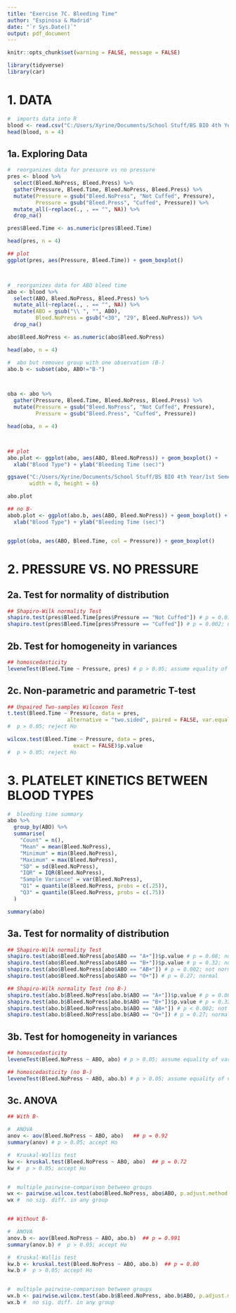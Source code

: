 ```yaml
---
title: "Exercise 7C. Bleeding Time"
author: "Espinosa & Madrid"
date: "`r Sys.Date()`"
output: pdf_document
---
```


```r
knitr::opts_chunk$set(warning = FALSE, message = FALSE)
```

```r

library(tidyverse)
library(car)

```


# 1. DATA
```r

#  imports data into R
blood <- read.csv("C:/Users/Xyrine/Documents/School Stuff/BS BIO 4th Year/1st Semester/BIO 118/Module 1/Module 1 - Laboratory Exercise/bio118-class/exercises/bio122_ex07/data/blood.csv")
head(blood, n = 4)

```


## 1a. Exploring Data
```r

#  reorganizes data for pressure vs no pressure 
pres <- blood %>%
  select(Bleed.NoPress, Bleed.Press) %>%
  gather(Pressure, Bleed.Time, Bleed.NoPress, Bleed.Press) %>%
  mutate(Pressure = gsub("Bleed.NoPress", "Not Cuffed", Pressure),
         Pressure = gsub("Bleed.Press", "Cuffed", Pressure)) %>%
  mutate_all(~replace(., . == "", NA)) %>%
  drop_na()

pres$Bleed.Time <- as.numeric(pres$Bleed.Time)

head(pres, n = 4)

## plot
ggplot(pres, aes(Pressure, Bleed.Time)) + geom_boxplot()



#  reorganizes data for ABO bleed time
abo <- blood %>%
  select(ABO, Bleed.NoPress, Bleed.Press) %>%
  mutate_all(~replace(., . == "", NA)) %>%
  mutate(ABO = gsub("\\ ", "", ABO),
         Bleed.NoPress = gsub("<30", "29", Bleed.NoPress)) %>%
  drop_na()

abo$Bleed.NoPress <- as.numeric(abo$Bleed.NoPress) 

head(abo, n = 4)

#  abo but removes group with one observation (B-)
abo.b <- subset(abo, ABO!="B-")



oba <- abo %>%
  gather(Pressure, Bleed.Time, Bleed.NoPress, Bleed.Press) %>%
  mutate(Pressure = gsub("Bleed.NoPress", "Not Cuffed", Pressure),
         Pressure = gsub("Bleed.Press", "Cuffed", Pressure))

head(oba, n = 4)



## plot 
abo.plot <- ggplot(abo, aes(ABO, Bleed.NoPress)) + geom_boxplot() + 
  xlab("Blood Type") + ylab("Bleeding Time (sec)")

ggsave("C:/Users/Xyrine/Documents/School Stuff/BS BIO 4th Year/1st Semester/BIO 118/Module 1/Module 1 - Laboratory Exercise/bio118-class/exercises/bio122_ex07/figures/abo.png", 
       width = 8, height = 6)

abo.plot

## no B-
abob.plot <- ggplot(abo.b, aes(ABO, Bleed.NoPress)) + geom_boxplot() + 
  xlab("Blood Type") + ylab("Bleeding Time (sec)")


ggplot(oba, aes(ABO, Bleed.Time, col = Pressure)) + geom_boxplot()


```


# 2. PRESSURE VS. NO PRESSURE

## 2a. Test for normality of distribution
```r

## Shapiro-Wilk normality Test
shapiro.test(pres$Bleed.Time[pres$Pressure == "Not Cuffed"]) # p = 0.01; not normal 
shapiro.test(pres$Bleed.Time[pres$Pressure == "Cuffed"]) # p = 0.002; not normal 


```


## 2b. Test for homogeneity in variances
```r

## homoscedasticity
leveneTest(Bleed.Time ~ Pressure, pres) # p > 0.05; assume equality of variance

```


## 2c. Non-parametric and parametric T-test
```r
## Unpaired Two-samples Wilcoxon Test
t.test(Bleed.Time ~ Pressure, data = pres, 
                   alternative = "two.sided", paired = FALSE, var.equal = TRUE)$p.value
#  p > 0.05; reject Ho

wilcox.test(Bleed.Time ~ Pressure, data = pres, 
                     exact = FALSE)$p.value
#  p > 0.05; reject Ho

```





# 3. PLATELET KINETICS BETWEEN BLOOD TYPES

```r

#  bleeding time summary
abo %>%
  group_by(ABO) %>%
  summarise(
    "Count" = n(),
    "Mean" = mean(Bleed.NoPress),
    "Minimum" = min(Bleed.NoPress),
    "Maximum" = max(Bleed.NoPress),
    "SD" = sd(Bleed.NoPress),
    "IQR" = IQR(Bleed.NoPress),
    "Sample Variance" = var(Bleed.NoPress),
    "Q1" = quantile(Bleed.NoPress, probs = c(.25)),
    "Q3" = quantile(Bleed.NoPress, probs = c(.75))
  )

summary(abo)


```


## 3a. Test for normality of distribution
```r

## Shapiro-Wilk normality Test
shapiro.test(abo$Bleed.NoPress[abo$ABO == "A+"])$p.value # p = 0.08; normal 
shapiro.test(abo$Bleed.NoPress[abo$ABO == "B+"])$p.value # p = 0.32; normal
shapiro.test(abo$Bleed.NoPress[abo$ABO == "AB+"]) # p = 0.002; not normal
shapiro.test(abo$Bleed.NoPress[abo$ABO == "O+"]) # p = 0.27; normal

## Shapiro-Wilk normality Test (no B-)
shapiro.test(abo.b$Bleed.NoPress[abo.b$ABO == "A+"])$p.value # p = 0.08; normal 
shapiro.test(abo.b$Bleed.NoPress[abo.b$ABO == "B+"])$p.value # p = 0.32; normal
shapiro.test(abo.b$Bleed.NoPress[abo.b$ABO == "AB+"]) # p < 0.002; not normal
shapiro.test(abo.b$Bleed.NoPress[abo.b$ABO == "O+"]) # p = 0.27; normal


```


## 3b. Test for homogeneity in variances
```r

## homoscedasticity
leveneTest(Bleed.NoPress ~ ABO, abo) # p > 0.05; assume equality of variance 

## homoscedasticity (no B-)
leveneTest(Bleed.NoPress ~ ABO, abo.b) # p > 0.05; assume equality of variance

```


## 3c. ANOVA
```r

## With B-

#  ANOVA
anov <- aov(Bleed.NoPress ~ ABO, abo)   ## p = 0.92
summary(anov) # p > 0.05; accept Ho

#  Kruskal-Wallis test
kw <- kruskal.test(Bleed.NoPress ~ ABO, abo)  ## p = 0.72
kw #  p > 0.05; accept Ho


#  multiple pairwise-comparison between groups
wx <- pairwise.wilcox.test(abo$Bleed.NoPress, abo$ABO, p.adjust.method = "BH")
wx #  no sig. diff. in any group


## Without B-

#  ANOVA
anov.b <- aov(Bleed.NoPress ~ ABO, abo.b)  ## p = 0.991
summary(anov.b) #  p > 0.05; accept Ho

#  Kruskal-Wallis test
kw.b <- kruskal.test(Bleed.NoPress ~ ABO, abo.b)  ## p = 0.80
kw.b #  p > 0.05; accept Ho


#  multiple pairwise-comparison between groups
wx.b <- pairwise.wilcox.test(abo.b$Bleed.NoPress, abo.b$ABO, p.adjust.method = "BH")
wx.b #  no sig. diff. in any group

```
